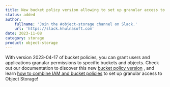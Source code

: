 ```yaml
---
title: New bucket policy version allowing to set up granular access to ressources is now in GA!
status: added
author:
    fullname: 'Join the #object-storage channel on Slack.'
    url: 'https://slack.khulnasoft.com'
date: 2023-11-08
category: storage
product: object-storage
---
```


With version 2023-04-17 of bucket policies, you can grant users and applications granular permissions to specific buckets and objects.
Check out our documentation to discover this new [bucket policy version](https://www.khulnasoft.com/en/docs/storage/object/api-cli/bucket-policy/) , and learn [how to combine IAM and bucket policies](https://www.khulnasoft.com/en/docs/storage/object/api-cli/combining-iam-and-object-storage/) to set up granular access to Object Storage!

